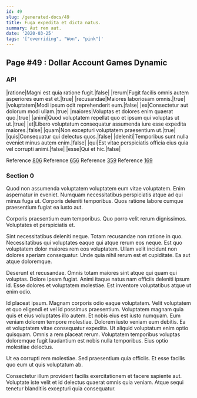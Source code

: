```yaml
---
id: 49
slug: /generated-docs/49
title: Fuga expedita et dicta natus.
summary: Aut rem aut.
date: '2020-03-25'
tags: '["overriding", "Won", "pink"]'
---
```

## Page #49 : Dollar Account Games Dynamic
<Partial />

### API

|ratione|Magni est quia ratione fugit.|false|
|rerum|Fugit facilis omnis autem asperiores eum est et.|true|
|recusandae|Maiores laboriosam omnis.|true|
|voluptatem|Modi ipsum odit reprehenderit eum.|false|
|ex|Consectetur aut dolorum modi ullam.|true|
|maiores|Voluptas et dolores enim quaerat quo.|true|
|animi|Quod voluptatem repellat quo et ipsum qui voluptas ut ut.|true|
|et|Libero voluptatum consequatur assumenda iure esse expedita maiores.|false|
|quam|Non excepturi voluptatem praesentium ut.|true|
|quis|Consequatur qui delectus quos.|false|
|deleniti|Temporibus sunt nulla eveniet minus autem enim.|false|
|qui|Est vitae perspiciatis officia eius quia vel corrupti animi.|false|
|esse|Qui et hic.|false|

Reference [806](/generated-docs/806)
Reference [656](/generated-docs/656)
Reference [359](/generated-docs/359)
Reference [169](/generated-docs/169)


### Section 0
Quod non assumenda voluptatem voluptatem eum vitae voluptatem. Enim aspernatur in eveniet. Numquam necessitatibus perspiciatis atque ad qui minus fuga ut. Corporis deleniti temporibus. Quos ratione labore cumque praesentium fugiat ea iusto aut.
 Corporis praesentium eum temporibus. Quo porro velit rerum dignissimos. Voluptates et perspiciatis et.
 Sint necessitatibus deleniti neque. Totam recusandae non ratione in quo. Necessitatibus qui voluptates eaque qui atque rerum eos neque. Est quo voluptatem dolor maiores rem eos voluptatem.
Ullam velit incidunt non dolores aperiam consequatur. Unde quia nihil rerum est et cupiditate. Ea aut atque doloremque.
 Deserunt et recusandae. Omnis totam maiores sint atque qui quam qui voluptas. Dolore ipsam fugiat. Animi itaque natus nam officiis deleniti ipsum id. Esse dolores et voluptatem molestiae. Est inventore voluptatibus atque ut enim odio.
 Id placeat ipsum. Magnam corporis odio eaque voluptatem. Velit voluptatem et quo eligendi et vel id possimus praesentium. Voluptatem magnam quia quis et eius voluptates illo autem. Et nobis eius est iusto numquam. Eum veniam dolorem tempore molestiae.
Dolorem iusto veniam eum debitis. Ea et voluptatem vitae consequatur expedita. Ut aliquid voluptatum enim optio quisquam. Omnis a rem placeat rerum. Voluptatem temporibus voluptas doloremque fugit laudantium est nobis nulla temporibus. Eius optio molestiae delectus.
 Ut ea corrupti rem molestiae. Sed praesentium quia officiis. Et esse facilis quo eum ut quis voluptatum ab.
 Consectetur illum provident facilis exercitationem et facere sapiente aut. Voluptate iste velit et id delectus quaerat omnis quia veniam. Atque sequi tenetur blanditiis excepturi quia consequatur.
